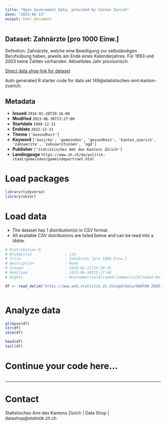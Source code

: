 ```yaml
---
title: "Open Government Data, provided by Canton Zurich"
date: "2023-08-13"
output: html_document
---
```


## Dataset: Zahnärzte [pro 1000 Einw.]

Definition: Zahnärzte, welche eine Bewilligung zur selbständigen Berufsübung haben, jeweils am Ende eines Kalenderjahres. Für 1993 und 2003 keine Zahlen vorhanden. Aktuellstes Jahr provisorisch.

[Direct data shop link for dataset](https://www.zh.ch/de/politik-staat/opendata.zhweb-noredirect.zhweb-cache.html#/datasets/149@statistisches-amt-kanton-zuerich)

Auto generated R starter code for data set 149@statistisches-amt-kanton-zuerich.

## Metadata

- **Issued** `2016-01-20T20:16:00`
- **Modified** `2023-06-30T13:27:00`
- **Startdate** `1990-12-31`
- **Enddate** `2022-12-31`
- **Theme** `['Gesundheit']`
- **Keyword** `['bezirke', 'gemeinden', 'gesundheit', 'kanton_zuerich', 'zahnaerzte', 'zahnaerztinnen', 'ogd']`
- **Publisher** `['Statistisches Amt des Kantons Zürich']`
- **Landingpage** `https://www.zh.ch/de/politik-staat/gemeinden/gemeindeportraet.html`


# Load packages

```r

library(tidyverse)
library(skimr)

```

# Load data

-   The dataset has 1 distribution(s) in CSV format.
-   All available CSV distributions are listed below and can be read into a tibble.

```r

# Distribution 0
# Ktzhdistid               : 115
# Title                    : Zahnärzte [pro 1000 Einw.]
# Description              : None
# Issued                   : 2016-01-21T16:30:35
# Modified                 : 2023-06-30T13:27:00
# Rights                   : NonCommercialAllowed-CommercialAllowed-ReferenceRequired

df <- read_delim('https://www.web.statistik.zh.ch/ogd/data/KANTON_ZUERICH_545.csv')



```

# Analyze data

```r

glimpse(df)
str(df)
skim(df)

head(df)
tail(df)

```

# Continue your code here...

```r

```

------------------------------------------------------------------------

# Contact

Statistisches Amt des Kantons Zürich | Data Shop | datashop@statistik.zh.ch
